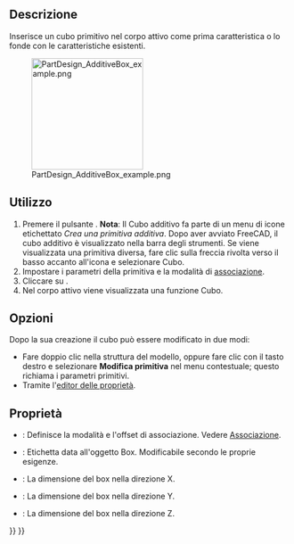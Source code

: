 <languages/>

{{Docnav/it
|[[PartDesign_AdditiveHelix/it|Elica additiva]]
|[[PartDesign_AdditiveCylinder/it|Cilindro additivo]]
|[[PartDesign_Workbench/it|PartDesign]]
|IconL=PartDesign_AdditiveHelix.svg
|IconR=PartDesign_AdditiveCylinder.svg
|IconC=Workbench_PartDesign.svg
}}

{{GuiCommand/it
|Name=PartDesign AdditiveBox
|Name/it=Cubo additivo
|MenuLocation=Part Design → Crea una primitiva additiva → Cubo
|Workbenches=[[PartDesign_Workbench/it|PartDesign]]
|Version=0.17
|SeeAlso=[[PartDesign_CompPrimitiveAdditive/it|Primitiva additiva]], [[PartDesign_SubtractiveBox/it|Cubo sottrattivo]]
}}

<span id="Description"></span>
==Descrizione==

Inserisce un cubo primitivo nel corpo attivo come prima caratteristica o lo fonde con le caratteristiche esistenti.

[[File:PartDesign_AdditiveBox_example.png|200px]]

<span id="Usage"></span>
==Utilizzo==

# Premere il pulsante {{Button|[[Image:PartDesign AdditiveBox.svg|24px]] '''Cubo additivo'''}}. '''Nota''': Il Cubo additivo fa parte di un menu di icone etichettato ''Crea una primitiva additiva''. Dopo aver avviato FreeCAD, il cubo additivo è visualizzato nella barra degli strumenti. Se viene visualizzata una primitiva diversa, fare clic sulla freccia rivolta verso il basso accanto all'icona e selezionare Cubo.
# Impostare i parametri della primitiva e la modalità di  [[Part_EditAttachment/it|associazione]].
# Cliccare su {{Button|OK}}.
# Nel corpo attivo viene visualizzata una funzione Cubo.

<span id="Options"></span>
== Opzioni ==

<div class="mw-translate-fuzzy">
Dopo la sua creazione il cubo può essere modificato in due modi:
* Fare doppio clic nella struttura del modello, oppure fare clic con il tasto destro e selezionare '''Modifica primitiva''' nel menu contestuale; questo richiama i parametri primitivi.
* Tramite l'[[Property editor/it|editor delle proprietà]].
</div>

<span id="Properties"></span>
== Proprietà ==

<div class="mw-translate-fuzzy">
* {{PropertyData/it|Attachment}}: Definisce la modalità e l'offset di associazione. Vedere [[Part EditAttachment/it|Associazione]].
* {{PropertyData/it|Label}}: Etichetta data all'oggetto Box. Modificabile secondo le proprie esigenze.
* {{PropertyData/it|Length}}: La dimensione del box nella direzione X.
* {{PropertyData/it|Width}}: La dimensione del box nella direzione Y.
* {{PropertyData/it|Height}}: La dimensione del box nella direzione Z.
</div>


{{Docnav/it
|[[PartDesign_AdditiveHelix/it|Elica additiva]]
|[[PartDesign_AdditiveCylinder/it|Cilindro additivo]]
|[[PartDesign_Workbench/it|PartDesign]]
|IconL=PartDesign_AdditiveHelix.svg
|IconR=PartDesign_AdditiveCylinder.svg
|IconC=Workbench_PartDesign.svg
}}

{{PartDesign_Tools_navi{{#translation:}}}}
{{Userdocnavi{{#translation:}}}}